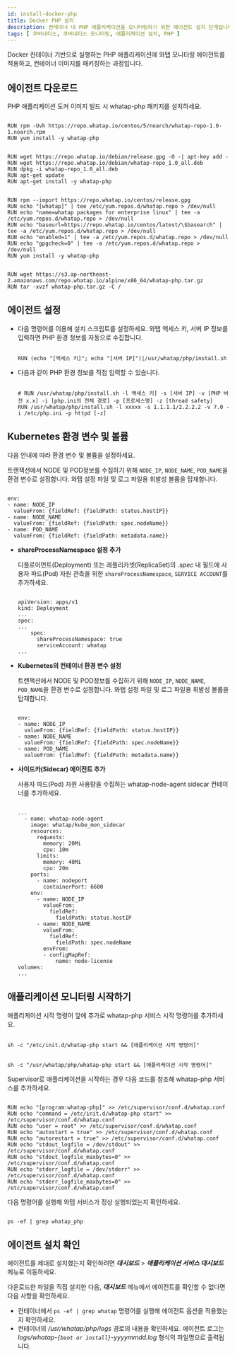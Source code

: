 ```yaml
---
id: install-docker-php
title: Docker PHP 설치
description: 컨테이너 내 PHP 애플리케이션을 모니터링하기 위한 에이전트 설치 단계입니다.
tags: [ 쿠버네티스, 쿠버네티스 모니터링, 애플리케이션 설치, PHP ]
---
```



Docker 컨테이너 기반으로 실행하는 PHP 애플리케이션에 와탭 모니터링 에이전트를 적용하고, 컨테이너 이미지를 패키징하는 과정입니다.

## 에이전트 다운로드

PHP 애플리케이션 도커 이미지 빌드 시 whatap-php 패키지를 설치하세요.



<Tabs>
<TabItem value="rc" label="Red Hat/CentOS" default>

```docker title='Red Hat/CentOS'

RUN rpm -Uvh https://repo.whatap.io/centos/5/noarch/whatap-repo-1.0-1.noarch.rpm
RUN yum install -y whatap-php

```

</TabItem>

<TabItem value="du" label="Debian/Ubuntu" default>

```docker title='Debian/Ubuntu'

RUN wget https://repo.whatap.io/debian/release.gpg -O -| apt-key add -
RUN wget https://repo.whatap.io/debian/whatap-repo_1.0_all.deb
RUN dpkg -i whatap-repo_1.0_all.deb
RUN apt-get update
RUN apt-get install -y whatap-php

```

</TabItem>

<TabItem value="al" label="Amazon Linux" default>

```docker title='Amazon Linux'

RUN rpm --import https://repo.whatap.io/centos/release.gpg
RUN echo "[whatap]" | tee /etc/yum.repos.d/whatap.repo > /dev/null
RUN echo "name=whatap packages for enterprise linux" | tee -a /etc/yum.repos.d/whatap.repo > /dev/null
RUN echo "baseurl=https://repo.whatap.io/centos/latest/\$basearch" | tee -a /etc/yum.repos.d/whatap.repo > /dev/null
RUN echo "enabled=1" | tee -a /etc/yum.repos.d/whatap.repo > /dev/null
RUN echo "gpgcheck=0" | tee -a /etc/yum.repos.d/whatap.repo > /dev/null
RUN yum install -y whatap-php

```

</TabItem>

<TabItem value="apl" label="Alpine Linux" default>

```docker title='Alpine Linux'

RUN wget https://s3.ap-northeast-2.amazonaws.com/repo.whatap.io/alpine/x86_64/whatap-php.tar.gz
RUN tar -xvzf whatap-php.tar.gz -C /

```

</TabItem>

</Tabs>

## 에이전트 설정

* 다음 명령어를 이용해 설치 스크립트를 설정하세요. 와탭 액세스 키, 서버 IP 정보를 입력하면 PHP 환경 정보를 자동으로 수집합니다.

  ```docker

  RUN (echo "[액세스 키]"; echo "[서버 IP]")|/usr/whatap/php/install.sh

  ```

* 다음과 같이 PHP 환경 정보를 직접 입력할 수 있습니다. 

  ```docker

  # RUN /usr/whatap/php/install.sh -l 액세스 키] -s [서버 IP] -v [PHP 버전 x.x] -i [php.ini의 전체 경로] -p [프로세스명] -z [thread safety]
  RUN /usr/whatap/php/install.sh -l xxxxx -s 1.1.1.1/2.2.2.2 -v 7.0 -i /etc/php.ini -p httpd [-z]

  ```

## Kubernetes 환경 변수 및 볼륨

다음 안내에 따라 환경 변수 및 볼륨을 설정하세요.

<Tabs>
<TabItem value="basic" label="기본" default>

트랜잭션에서 NODE 및 POD정보를 수집하기 위해 `NODE_IP`, `NODE_NAME`, `POD_NAME`을 환경 변수로 설정합니다. 와탭 설정 파일 및 로그 파일용 휘발성 볼륨을 탑재합니다.

```docker

env:
- name: NODE_IP
  valueFrom: {fieldRef: {fieldPath: status.hostIP}}
- name: NODE_NAME
  valueFrom: {fieldRef: {fieldPath: spec.nodeName}}
- name: POD_NAME
  valueFrom: {fieldRef: {fieldPath: metadata.name}}

```

</TabItem>

<TabItem value="eks" label="EKS Fargate" default>

* **shareProcessNamespace 설정 추가**

  디플로이먼트(Deployment) 또는 레플리카셋(ReplicaSet)의 *.spec* 내 필드에 사용자 파드(Pod) 자원 관측을 위한 `shareProcessNamespace`, `SERVICE ACCOUNT`를 추가하세요.


  ```docker

  apiVersion: apps/v1
  kind: Deployment
  ...
  spec:
  ...
      spec:
        shareProcessNamespace: true
        serviceAccount: whatap
  ...

  ```

* **Kubernetes의 컨테이너 환경 변수 설정**

  트랜잭션에서 NODE 및 POD정보를 수집하기 위해 `NODE_IP`, `NODE_NAME`, `POD_NAME`을 환경 변수로 설정합니다. 와탭 설정 파일 및 로그 파일용 휘발성 볼륨을 탑재합니다.

  ```docker 

  env:
  - name: NODE_IP
    valueFrom: {fieldRef: {fieldPath: status.hostIP}}
  - name: NODE_NAME
    valueFrom: {fieldRef: {fieldPath: spec.nodeName}}
  - name: POD_NAME
    valueFrom: {fieldRef: {fieldPath: metadata.name}}

  ```


* **사이드카(Sidecar) 에이전트 추가**

  사용자 파드(Pod) 자원 사용량을 수집하는 whatap-node-agent sidecar 컨테이너를 추가하세요.

  ```docker

  ...
    - name: whatap-node-agent
      image: whatap/kube_mon_sidecar
      resources:
        requests:
          memory: 20Mi
          cpu: 10m
        limits:
          memory: 40Mi
          cpu: 20m
      ports:
        - name: nodeport
          containerPort: 6600
      env:
        - name: NODE_IP
          valueFrom:
            fieldRef:
              fieldPath: status.hostIP
        - name: NODE_NAME
          valueFrom:
            fieldRef:
              fieldPath: spec.nodeName
          envFrom:
          - configMapRef:
              name: node-license
  volumes:
  ...

  ```

</TabItem>

</Tabs>


## 애플리케이션 모니터링 시작하기

<Tabs>
<TabItem value="cm" label="Command" default>

애플리케이션 시작 명령어 앞에 추가로 whatap-php 서비스 시작 명령어를 추가하세요. 

```docker title='Red Hat/CentOS, Debian/Ubuntu, Amazon Linux'

sh -c "/etc/init.d/whatap-php start && [애플리케이션 시작 명령어]"

```

```docker title='Alpine Linux'

sh -c "/usr/whatap/php/whatap-php start && [애플리케이션 시작 명령어]"

```

</TabItem>

<TabItem value="sup" label="Supervisor" default>

Supervisor로 애플리케이션을 시작하는 경우 다음 코드를 참조해 whatap-php 서비스를 추가하세요.

```docker

RUN echo "[program:whatap-php]" >> /etc/supervisor/conf.d/whatap.conf
RUN echo "command = /etc/init.d/whatap-php start" >> /etc/supervisor/conf.d/whatap.conf
RUN echo "user = root" >> /etc/supervisor/conf.d/whatap.conf
RUN echo "autostart = true" >> /etc/supervisor/conf.d/whatap.conf
RUN echo "autorestart = true" >> /etc/supervisor/conf.d/whatap.conf
RUN echo "stdout_logfile = /dev/stdout" >> /etc/supervisor/conf.d/whatap.conf
RUN echo "stdout_logfile_maxbytes=0" >> /etc/supervisor/conf.d/whatap.conf
RUN echo "stderr_logfile = /dev/stderr" >> /etc/supervisor/conf.d/whatap.conf
RUN echo "stderr_logfile_maxbytes=0" >> /etc/supervisor/conf.d/whatap.conf

```

</TabItem>

</Tabs>

다음 명령어를 실행해 와탭 서비스가 정상 실행되었는지 확인하세요. 

```docker

ps -ef | grep whatap_php

```

## 에이전트 설치 확인

에이전트를 제대로 설치했는지 확인하려면 ***대시보드*** > ***애플리케이션 서비스 대시보드*** 메뉴로 이동하세요.

다운로드한 파일을 직접 설치한 다음, ***대시보드*** 메뉴에서 에이전트를 확인할 수 없다면 다음 사항을 확인하세요.

* 컨테이너에서 `ps -ef | grep whatap` 명령어를 실행해 에이전트 옵션을 적용했는지 확인하세요.
* 컨테이너의 */usr/whatap/php/logs* 경로의 내용을 확인하세요. 에이전트 로그는 *logs/whatap-`{boot or install}`-yyyymmdd.log* 형식의 파일명으로 출력됩니다.

